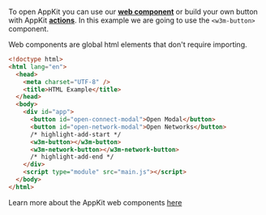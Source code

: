 To open AppKit you can use our [**web component**](../../core/components.mdx) or build your own button with AppKit [**actions**](../../core/actions.mdx#open-and-close-the-modal).
In this example we are going to use the `<w3m-button>` component.

 Web components are global html elements that don't require importing.

```html
<!doctype html>
<html lang="en">
  <head>
    <meta charset="UTF-8" />
    <title>HTML Example</title>
  </head>
  <body>
    <div id="app">
      <button id="open-connect-modal">Open Modal</button>
      <button id="open-network-modal">Open Networks</button>
      /* highlight-add-start */
      <w3m-button></w3m-button>
      <w3m-network-button></w3m-network-button>
      /* highlight-add-end */
    </div>
    <script type="module" src="main.js"></script>
  </body>
</html>
```

Learn more about the AppKit web components [here](../../core/components.mdx)